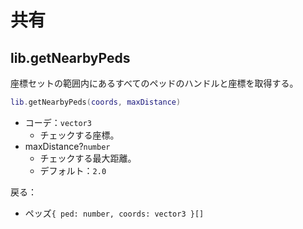 # 共有

## lib.getNearbyPeds

座標セットの範囲内にあるすべてのペッドのハンドルと座標を取得する。

```lua
lib.getNearbyPeds(coords, maxDistance)
```

* コーデ：`vector3`
  * チェックする座標。
* maxDistance?`number`
  * チェックする最大距離。
  * デフォルト：`2.0`

戻る：

* ペッズ`{ ped: number, coords: vector3 }[]`
